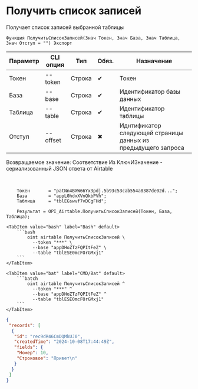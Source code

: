 ﻿---
sidebar_position: 1
---


# Получить список записей
 Получает список записей выбранной таблицы



`Функция ПолучитьСписокЗаписей(Знач Токен, Знач База, Знач Таблица, Знач Отступ = "") Экспорт`

  | Параметр | CLI опция | Тип | Обяз. | Назначение |
  |-|-|-|-|-|
  | Токен | --token | Строка | &#x2714; | Токен |
  | База | --base | Строка | &#x2714; | Идентификатор базы данных |
  | Таблица | --table | Строка | &#x2714; | Идентификатор таблицы |
  | Отступ | --offset | Строка | &#x2716; | Иднтификатор следующей страницы данных из предыдущего запроса |

  
  Возвращаемое значение:   Соответствие Из КлючИЗначение - сериализованный JSON ответа от Airtable

<br/>




```bsl title="Пример использования для 1С:Предприятие/OneScript"
    Токен       = "patNn4BXW66Yx3pdj.5b93c53cab554a8387de02d...";
    База        = "appL0hdxXVnQkbPVh";
    Таблица     = "tblEGswvf7vDCgFHd";

    Результат = OPI_Airtable.ПолучитьСписокЗаписей(Токен, База, Таблица);
```
    

 <Tabs>
  
    <TabItem value="bash" label="Bash" default>
        ```bash
            oint airtable ПолучитьСписокЗаписей \
              --token "***" \
              --base "appDHoZTzFQPItFeZ" \
              --table "tblESE0mcFOrGMxj1"
        ```
    </TabItem>
  
    <TabItem value="bat" label="CMD/Bat" default>
        ```batch
            oint airtable ПолучитьСписокЗаписей ^
              --token "***" ^
              --base "appDHoZTzFQPItFeZ" ^
              --table "tblESE0mcFOrGMxj1"
        ```
    </TabItem>
</Tabs>


```json title="Результат"
{
 "records": [
  {
   "id": "rec9dR46CmDQMkUJ0",
   "createdTime": "2024-10-08T17:44:49Z",
   "fields": {
    "Номер": 10,
    "Строковое": "Привет\n"
   }
  }
 ]
}
```
